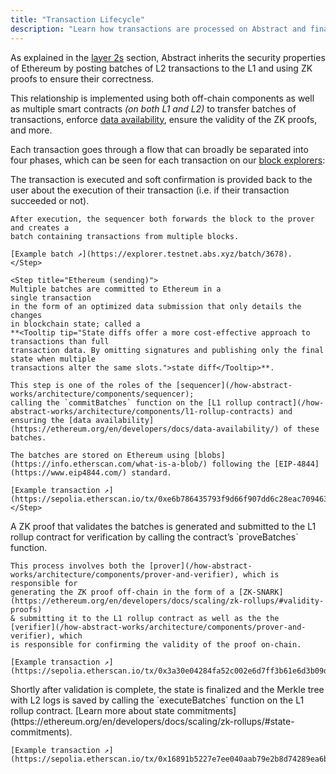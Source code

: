 ```yaml
---
title: "Transaction Lifecycle"
description: "Learn how transactions are processed on Abstract and finalized on Ethereum."
---
```


As explained in the [layer 2s](/how-abstract-works/architecture/layer-2s)
section, Abstract inherits the security properties of Ethereum by posting
batches of L2 transactions to the L1 and using ZK proofs to ensure their correctness.

This relationship is implemented using both off-chain components as well
as multiple smart contracts _(on both L1 and L2)_ to transfer batches of
transactions, enforce [data availability](https://ethereum.org/en/developers/docs/data-availability/),
ensure the validity of the ZK proofs, and more.

Each transaction goes through a flow that can broadly be separated into four phases,
which can be seen for each transaction on our [block explorers](/ecosystem/block-explorers):

<Steps>
  <Step title="Abstract (Processed)">
    The transaction is executed and soft confirmation is 
    provided back to the user about the execution of their transaction (i.e. if their transaction succeeded or not).

    After execution, the sequencer both forwards the block to the prover and creates a
    batch containing transactions from multiple blocks.

    [Example batch ↗](https://explorer.testnet.abs.xyz/batch/3678).
    </Step>

    <Step title="Ethereum (sending)">
    Multiple batches are committed to Ethereum in a
    single transaction
    in the form of an optimized data submission that only details the changes
    in blockchain state; called a
    **<Tooltip tip="State diffs offer a more cost-effective approach to transactions than full
    transaction data. By omitting signatures and publishing only the final state when multiple
    transactions alter the same slots.">state diff</Tooltip>**.

    This step is one of the roles of the [sequencer](/how-abstract-works/architecture/components/sequencer);
    calling the `commitBatches` function on the [L1 rollup contract](/how-abstract-works/architecture/components/l1-rollup-contracts) and
    ensuring the [data availability](https://ethereum.org/en/developers/docs/data-availability/) of these batches.

    The batches are stored on Ethereum using [blobs](https://info.etherscan.com/what-is-a-blob/) following the [EIP-4844](https://www.eip4844.com/) standard.

    [Example transaction ↗](https://sepolia.etherscan.io/tx/0xe6b786435793f9d66f907dd6c28eac709463e83e617a10f9afc64749719b85e5)
    </Step>

  <Step title="Ethereum (validating)">
    A ZK proof that validates the batches is generated and submitted to the 
    L1 rollup contract for verification by calling the contract&rsquo;s
    `proveBatches` function.

    This process involves both the [prover](/how-abstract-works/architecture/components/prover-and-verifier), which is responsible for
    generating the ZK proof off-chain in the form of a [ZK-SNARK](https://ethereum.org/en/developers/docs/scaling/zk-rollups/#validity-proofs)
    & submitting it to the L1 rollup contract as well as the the [verifier](/how-abstract-works/architecture/components/prover-and-verifier), which
    is responsible for confirming the validity of the proof on-chain.

    [Example transaction ↗](https://sepolia.etherscan.io/tx/0x3a30e04284fa52c002e6d7ff3b61e6d3b09d4c56c740162140687edb6405e38c)

  </Step>
  
  <Step title="Ethereum (executing)">
    Shortly after validation is complete, the state is finalized and the Merkle tree with L2 logs is saved
    by calling the `executeBatches` function on the L1 rollup contract. [Learn more about state commitments](https://ethereum.org/en/developers/docs/scaling/zk-rollups/#state-commitments).
    
    [Example transaction ↗](https://sepolia.etherscan.io/tx/0x16891b5227e7ee040aab79e2b8d74289ea6b9b65c83680d533f03508758576e6)
  </Step>
</Steps>
